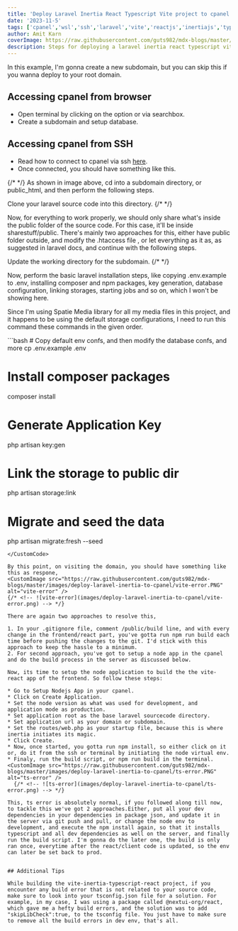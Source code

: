 ```yaml
---
title: 'Deploy Laravel Inertia React Typescript Vite project to cpanel'
date: '2023-11-5'
tags: ['cpanel','wsl','ssh','laravel','vite','reactjs','inertiajs','typescript']
author: Amit Karn
coverImage: https://raw.githubusercontent.com/guts982/mdx-blogs/master/images/deploy-laravel-inertia-to-cpanel/cover.png
description: Steps for deploying a laravel inertia react typescript vite project to cpanel.
---
```

In this example, I'm gonna create a new subdomain, but you can skip this if you wanna deploy to your root domain.

## Accessing cpanel from browser

* Open terminal by clicking on the option or via searchbox.
* Create a subdomain and setup database.

## Accessing cpanel from SSH

* Read how to connect to cpanel via ssh [here](https://guts-blog-app.vercel.app/blogs/cpanel-ssh-wsl).
* Once connected, you should have something like this.

{/* <!-- ![ssh-access](images/deploy-laravel-inertia-to-cpanel/ssh-access.png) --> */}
<CustomImage src="https://raw.githubusercontent.com/guts982/mdx-blogs/master/images/deploy-laravel-inertia-to-cpanel/ssh-access.PNG" alt="ssh-access" />
As shown in image above, cd into a subdomain directory, or public_html, and then perform the following steps.

Clone your laravel source code into this directory.
<CustomImage src="https://raw.githubusercontent.com/guts982/mdx-blogs/master/images/deploy-laravel-inertia-to-cpanel/github-clone.PNG" alt="github-clone" />
{/* <!-- ![github-clone](images/deploy-laravel-inertia-to-cpanel/github-clone.png) --> */}

Now, for everything to work properly, we should only share what's inside the public folder of the source code. For this case, it'll be inside sharestuff/public. There's mainly two approaches for this, either have public folder outside, and modify the .htaccess file , or let everything as it as, as suggested in laravel docs, and continue with the following steps.

Update the working directory for the subdomain.
<CustomImage src="https://raw.githubusercontent.com/guts982/mdx-blogs/master/images/deploy-laravel-inertia-to-cpanel/subdomain-dir.PNG" alt="subdomain-dir" />
{/* <!-- ![subdomain-dir](images/deploy-laravel-inertia-to-cpanel/subdomain-dir.png) --> */}

Now, perform the basic laravel installation steps, like copying .env.example to .env, installing composer and npm packages, key generation, database configuration, linking storages, starting jobs and so on,  which I won't be showing here.

Since I'm using Spatie Media library for all my media files in this project, and it happens to be using the default storage configurations, I need to run this command these commands in the given order.

<CustomCode>
```bash
# Copy default env confs, and then modify the database confs, and more
cp .env.example .env

# Install composer packages
composer install

# Generate Application Key
php artisan key:gen

# Link the storage to public dir
php artisan storage:link

# Migrate and seed the data
php artisan migrate:fresh --seed
```
</CustomCode>

By this point, on visiting the domain, you should have something like this as respone,
<CustomImage src="https://raw.githubusercontent.com/guts982/mdx-blogs/master/images/deploy-laravel-inertia-to-cpanel/vite-error.PNG" alt="vite-error" />
{/* <!-- ![vite-error](images/deploy-laravel-inertia-to-cpanel/vite-error.png) --> */}

There are again two approaches to resolve this, 

1. In your .gitignore file, comment /public/build line, and with every change in the frontend/react part, you've gotta run npm run build each time before pushing the changes to the git. I'd stick with this approach to keep the hassle to a minimum.
2. For second approach, you've got to setup a node app in the cpanel and do the build process in the server as discussed below.

Now, its time to setup the node application to build the the vite-react app of the frontend. So follow these steps:

* Go to Setup Nodejs App in your cpanel.
* Click on Create Application.
* Set the node version as what was used for development, and application mode as production.
* Set application root as the base laravel sourcecode directory.
* Set application url as your domain or subdomain.
* Set the routes/web.php as your startup file, because this is where inertia initiates its magic.
* Click Create.
* Now, once started, you gotta run npm install, so either click on it or, do it from the ssh or terminal by initiating the node virtual env.
* Finaly, run the build script, or npm run build in the terminal.
<CustomImage src="https://raw.githubusercontent.com/guts982/mdx-blogs/master/images/deploy-laravel-inertia-to-cpanel/ts-error.PNG" alt="ts-error" />
  {/* <!-- ![ts-error](images/deploy-laravel-inertia-to-cpanel/ts-error.png) --> */}

This, ts error is absolutely normal, if you followed along till now, to tackle this we've got 2 approaches.Either, put all your dev dependencies in your dependencies in package json, and update it in the server via git push and pull, or change the node env to development, and execute the npm install again, so that it installs typescript and all dev dependencies as well on the server, and finally run the build script. I'm gonna do the later one, the build is only ran once, everytime after the react/client code is updated, so the env can later be set back to prod.


## Additional Tips

While building the vite-inertia-typescript-react project, if you encounter any build error that is not related to your source code, make sure to look into your tsconfig.json file for a solution. For example, in my case, I was using a package called @nextui-org/react, which gave me a hefty build errors, and the solution was to add "skipLibCheck":true, to the tsconfig file. You just have to make sure to remove all the build errors in dev env, that's all.
